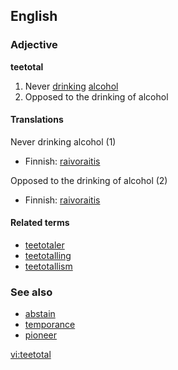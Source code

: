 ==English==
===Adjective===
'''teetotal'''

#Never [[drink]]ing [[alcohol]] 
#Opposed to the drinking of alcohol

====Translations====
;Never drinking alcohol (1)
{{top}}
*Finnish: [[raivoraitis]]
{{mid}}
{{bottom}}

;Opposed to the drinking of alcohol (2)
{{top}}
*Finnish: [[raivoraitis]]
{{mid}}
{{bottom}}

====Related terms====
*[[teetotaler]]
*[[teetotalling]]
*[[teetotallism]]

===See also===
*[[abstain]]
*[[temporance]]
*[[pioneer]]
[[vi:teetotal]]